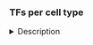 ### TFs  per cell type

<details>
<summary>Description</summary>
Expressed Transcription Factors (TFs) with motif/ChIP-seq enrichment on the differentially accessible regions for each cell type.

**Legend:**
- Dot size: The size of each dot in these dotplots represents the TF motifs' enrichment in the DAR's of the cell type
- Color: Average expression. For each TF the maximum value is converted to 1.
- TF-motif annotation: *High confidence* includes ___, *any* includes ____.

*Notes:*
- T4/T5 are not distinguishable in the scRNA-seq dataset, so the same RNA-cluster has been taken for the TF-expression for both cell types.
- CB-A, CB-B: 

</details>


                                       
                                       